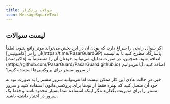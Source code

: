 ```yaml
---
title: سوالات پرتکرار
icon: MessageSquareText
---
```


## لیست سوالات

<Callout type="tip" title="نکته">
اگر سوال رایجی را سراغ دارید که بودن آن در این بخش می‌تواند موثر واقع شود، لطفاً آن را در [کامیونیتی](https://t.me/PasarGuardGP) پاسارگاد مطرح کنید تا به لیست اضافه شود. همچنین، در صورت تمایل، می‌توانید خودتان آن را مستقیماً به [داکیومنت](https://github.com/PasarGuard/PasarGuard.github.io) اضافه کنید.
</Callout>

<Callout type="tip" title="سوال 1">
 آیا می‌توانیم از سرور مستر برای پروکسی‌ها استفاده کنیم؟ 

خیر، در حالت عادی این کار ممکن نیست اما می‌توانید سرور مستر را به صورت نود به خود آن متصل کنید که بهتره فقط از نودها برای پروکسی‌هاتون استفاده کنید و سرور مستر را برای مدیریت بگذارید مگر اینکه استفاده شما بسیار محدود باشد و فقط یک سرور در اختیار داشته باشید.
</Callout>
